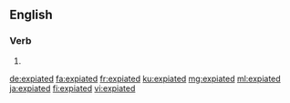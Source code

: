 ==English==

===Verb===
{{head|en|verb form}}

# {{en-past of|expiate}}

[[de:expiated]]
[[fa:expiated]]
[[fr:expiated]]
[[ku:expiated]]
[[mg:expiated]]
[[ml:expiated]]
[[ja:expiated]]
[[fi:expiated]]
[[vi:expiated]]